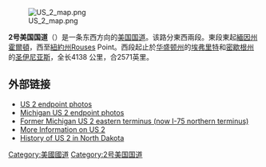 [[File:US_2_map.png|thumb]]

'''2号美国国道'''（{{lang-en|'''U.S. Route 2'''}}）是一条东西方向的[[美国国道|美国国道]]。该路分東西兩段。東段東起[[緬因州|緬因州]][[霍爾頓_(緬因州)|霍爾頓]]，西至[[紐約州|紐約州]]Rouses Point。西段起止於[[华盛顿州|华盛顿州]]的[[埃弗里特_(華盛頓州)|埃弗里特]]和[[密歇根州|密歇根州]]的[[圣伊尼亚斯_(密歇根州)|圣伊尼亚斯]]，全长4138 公里，合2571英里。

== 外部链接 ==
{{Commons category|U.S. Route 2}}
*[https://web.archive.org/web/20141221161322/http://www.usends.com/00-09/002e/002e.html US 2 endpoint photos]
*[https://web.archive.org/web/20070512220548/http://www.state-ends.com/michigan/us2/ Michigan US 2 endpoint photos]
*[https://web.archive.org/web/20070509084013/http://www.state-ends.com/michigan/i75/ Former Michigan US 2 eastern terminus (now I-75 northern terminus)]
*[https://web.archive.org/web/20150609235641/http://www.usroadman.com/us2links.htm More Information on US 2]
*[https://web.archive.org/web/20160304003445/http://www.usroadman.com/hist2nd.htm History of US 2 in North Dakota]

{{美国国道}}
[[Category:美國國道|Category:美國國道]]
[[Category:2号美国国道|Category:2号美国国道]]